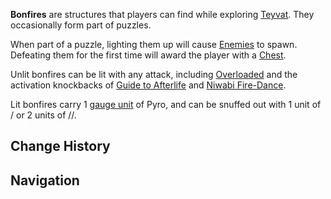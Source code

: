 {{Terminology Infobox
|image        = <gallery>
Bonfire_lit.png|Lit
Bonfire.png|Unlit
</gallery>
|type         = Exploration
}}
'''Bonfires''' are structures that players can find while exploring [[Teyvat]]. They occasionally form part of puzzles.

When part of a puzzle, lighting them up will cause [[Enemies]] to spawn. Defeating them for the first time will award the player with a [[Chest]].

Unlit bonfires can be lit with any {{Pyro}} attack, including [[Overloaded]] and the activation knockbacks of [[Guide to Afterlife]] and [[Niwabi Fire-Dance]].

Lit bonfires carry 1 [[gauge unit]] of Pyro, and can be snuffed out with 1 unit of {{Hydro}}/{{Electro}} or 2 units of {{Cryo}}/{{Anemo}}/{{Geo}}.

==Change History==
{{Change History|1.0}}

==Navigation==
{{Exploration Navbox}}